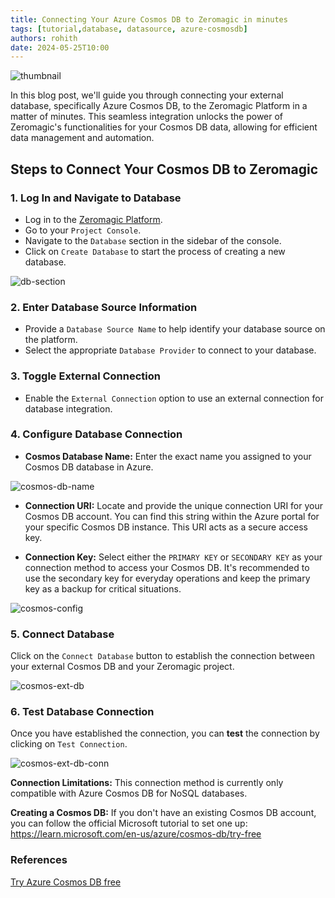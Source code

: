 ```yaml
--- 
title: Connecting Your Azure Cosmos DB to Zeromagic in minutes
tags: [tutorial,database, datasource, azure-cosmosdb] 
authors: rohith
date: 2024-05-25T10:00
---
```


![thumbnail](/assets/blogs/connect-your-azure-cosmos-db-to-zeromagic-in-minutes/thumbnail.png)

In this blog post, we'll guide you through connecting your external database, specifically Azure Cosmos DB, to the Zeromagic Platform in a matter of minutes. This seamless integration unlocks the power of Zeromagic's functionalities for your Cosmos DB data, allowing for efficient data management and automation.
 

## Steps to Connect Your Cosmos DB to Zeromagic

### 1. Log In and Navigate to Database
- Log in to the [Zeromagic Platform](https://console.zeromagic.cloud/).
- Go to your `Project Console`.
- Navigate to the `Database` section in the sidebar of the console.
- Click on `Create Database` to start the process of creating a new database.

![db-section](/assets/blogs/connect-your-azure-cosmos-db-to-zeromagic-in-minutes/db-section.png)


### 2. Enter Database Source Information

- Provide a `Database Source Name` to help identify your database source on the platform.
- Select the appropriate `Database Provider` to connect to your database.

### 3. Toggle External Connection
- Enable the `External Connection` option to use an external connection for database integration.

### 4. Configure Database Connection

- **Cosmos Database Name:** Enter the exact name you assigned to your Cosmos DB database in Azure.

![cosmos-db-name](/assets/images/cosmos-db-name.png)

- **Connection URI:** Locate and provide the unique connection URI for your Cosmos DB account. You can find this string within the Azure portal for your specific Cosmos DB instance. This URI acts as a secure access key.

- **Connection Key:** Select either the `PRIMARY KEY` or `SECONDARY KEY` as your connection method to access your Cosmos DB. It's recommended to use the secondary key for everyday operations and keep the primary key as a backup for critical situations.

![cosmos-config](/assets/images/cosmos-config.png)

### 5. Connect Database

Click on the `Connect Database` button to establish the connection between your external Cosmos DB and your Zeromagic project.

![cosmos-ext-db](/assets/images/create-ext-db.png)


### 6. Test Database Connection

Once you have established the connection, you can **test** the connection by clicking on `Test Connection`. 

![cosmos-ext-db-conn](/assets/blogs/connect-your-azure-cosmos-db-to-zeromagic-in-minutes/ext-db.png)

<Note>

**Connection Limitations:** This connection method is currently only compatible with Azure Cosmos DB for NoSQL databases.

**Creating a Cosmos DB:** If you don't have an existing Cosmos DB account, you can follow the official Microsoft tutorial to set one up: https://learn.microsoft.com/en-us/azure/cosmos-db/try-free

</Note>

### References

[Try Azure Cosmos DB free](https://learn.microsoft.com/en-us/azure/cosmos-db/try-free)